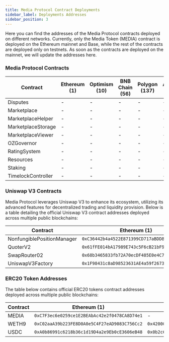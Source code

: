```yaml
---
title: Media Protocol Contract Deployments
sidebar_label: Deployments Addresses
sidebar_position: 3
---
```


Here you can find the addresses of the Media Protocol contracts deployed on different networks. Currently, only the Media Token (MEDIA) contract is deployed on the Ethereum mainnet and Base, while the rest of the contracts are deployed only on testnets. As soon as the contracts are deployed on the mainnet, we will update the addresses here.

### Media Protocol Contracts

| Contract            | Ethereum (1)                                 | Optimism (10) | BNB Chain (56) | Polygon (137) | Arbitrum (42161) | Base (8453)                                  | Base Sepolia (84532)                         | Ethereum Sepolia (11155111)                  |
|---------------------|----------------------------------------------|---------------|----------------|---------------|------------------|----------------------------------------------|----------------------------------------------|----------------------------------------------|
| Disputes            | -                                            | -             | -              | -             | -                | -                                            | `0xceeA972BF8EcEA610e94E8023EaBC712F0e25144` | -                                            |
| Marketplace         | -                                            | -             | -              | -             | -                | -                                            | `0x1C8f8Cf441AcD9720Fb1f206915778a460Ee48F6` | `0x34A9E7E0dbf7d196b80492A71b7D2799920f5570` |
| MarketplaceHelper   | -                                            | -             | -              | -             | -                | -                                            | `0x22b2505658e09FAF4A905105328b18FE0680F48F` | -                                            |
| MarketplaceStorage  | -                                            | -             | -              | -             | -                | -                                            | `0xF41C431D5B379A9492373BC367F8a0FAd5318576` | `0x586F2fA61D53f163F23c9B2032cb1BEf65b14860` |
| MarketplaceViewer   | -                                            | -             | -              | -             | -                | -                                            | `0x483d969Fa84Eb06A4A54B3CA07f7DD9d36B7A69D` | -                                            |
| OZGovernor          | -                                            | -             | -              | -             | -                | -                                            | `0x45d635BB5cf728747e6e0a87a6B8E478b5022554` | -                                            |
| RatingSystem        | -                                            | -             | -              | -             | -                | -                                            | `0x111e5bA5d10e638aa720585556947B75047f8Ce4` | -                                            |
| Resources           | -                                            | -             | -              | -             | -                | -                                            | `0xd8EFE2061E098DB3731e1Bcf44818390FAf4c0d3` | `0xb5B9C0b68C0a9453d3a957039Ad237bD90b148ee` |
| Staking             | -                                            | -             | -              | -             | -                | -                                            | `0x88FE5a1cecbFbB7a3412192890dC51cEd1E90872` | `0x308dd851ed0B6634eAa46676cfaE67cD04963c32` |
| TimelockController  | -                                            | -             | -              | -             | -                | -                                            | `0xf74Cc5B78d9dF45227254319DEAc63a2001bC811` | -                                            |

### Uniswap V3 Contracts

Media Protocol leverages Uniswap V3 to enhance its ecosystem, utilizing its advanced features for decentralized trading and liquidity provision. Below is a table detailing the official Uniswap V3 contract addresses deployed across multiple public blockchains:

| Contract                      | Ethereum (1)                                 | Optimism (10)                                | BNB Chain (56)                               | Polygon (137)                                | Arbitrum (42161)                             | Base (8453)                                  | Base Sepolia (84532)                         | Ethereum Sepolia (11155111)                  |
|-------------------------------|----------------------------------------------|----------------------------------------------|----------------------------------------------|----------------------------------------------|----------------------------------------------|----------------------------------------------|----------------------------------------------|----------------------------------------------|
| NonfungiblePositionManager    | `0xC36442b4a4522E871399CD717aBDD847Ab11FE88` | `0xC36442b4a4522E871399CD717aBDD847Ab11FE88` | `0x7b8A01B39D58278b5DE7e48c8449c9f4F5170613` | `0xC36442b4a4522E871399CD717aBDD847Ab11FE88` | `0xC36442b4a4522E871399CD717aBDD847Ab11FE88` | `0x03a520b32C04BF3bEEf7BEb72E919cf822Ed34f1` | `0x27F971cb582BF9E50F397e4d29a5C7A34f11faA2` | `0x1238536071E1c677A632429e3655c799b22cDA52` |
| QuoterV2                      | `0x61fFE014bA17989E743c5F6cB21bF9697530B21e` | `0x61fFE014bA17989E743c5F6cB21bF9697530B21e` | `0x78D78E420Da98ad378D7799bE8f4AF69033EB077` | `0x61fFE014bA17989E743c5F6cB21bF9697530B21e` | `0x61fFE014bA17989E743c5F6cB21bF9697530B21e` | `0x3d4e44Eb1374240CE5F1B871ab261CD16335B76a` | `0xC5290058841028F1614F3A6F0F5816cAd0df5E27` | `0xEd1f6473345F45b75F8179591dd5bA1888cf2FB3` |
| SwapRouter02                  | `0x68b3465833fb72A70ecDF485E0e4C7bD8665Fc45` | `0x68b3465833fb72A70ecDF485E0e4C7bD8665Fc45` | `0xB971eF87ede563556b2ED4b1C0b0019111Dd85d2` | `0x68b3465833fb72A70ecDF485E0e4C7bD8665Fc45` | `0x68b3465833fb72A70ecDF485E0e4C7bD8665Fc45` | `0x2626664c2603336E57B271c5C0b26F421741e481` | `0x94cC0AaC535CCDB3C01d6787D6413C739ae12bc4` | `0x3bFA4769FB09eefC5a80d6E87c3B9C650f7Ae48E` |
| UniswapV3Factory              | `0x1F98431c8aD98523631AE4a59f267346ea31F984` | `0x1F98431c8aD98523631AE4a59f267346ea31F984` | `0xdB1d10011AD0Ff90774D0C6Bb92e5C5c8b4461F7` | `0x1F98431c8aD98523631AE4a59f267346ea31F984` | `0x1F98431c8aD98523631AE4a59f267346ea31F984` | `0x33128a8fC17869897dcE68Ed026d694621f6FDfD` | `0x4752ba5DBc23f44D87826276BF6Fd6b1C372aD24` | `0x0227628f3F023bb0B980b67D528571c95c6DaC1c` |


### ERC20 Token Addresses

The table below contains official ERC20 tokens contract addresses deployed across multiple public blockchains:

| Contract | Ethereum (1)                                 | Optimism (10)                                | BNB Chain (56)                               | Polygon (137)                                | Arbitrum (42161)                             | Base (8453)                                  | Base Sepolia (84532)                         | Ethereum Sepolia (11155111)                  |
|----------|----------------------------------------------|----------------------------------------------|----------------------------------------------|----------------------------------------------|----------------------------------------------|----------------------------------------------|----------------------------------------------|----------------------------------------------|
| MEDIA    | `0xC7F3ec6e0259ce1E2BEAbAc42e2f0478CA8D74e1` | -                                            | -                                            | -                                            | -                                            | `0x6E51B3a19F114013E5Dc09D0477a536c7E4e0207` | `0xC7F3ec6e0259ce1E2BEAbAc42e2f0478CA8D74e1` | `0x4993d8C4263bc32A608F669547D0Bc4Ac2a67e40` |
| WETH9    | `0xC02aaA39b223FE8D0A0e5C4F27eAD9083C756Cc2` | `0x4200000000000000000000000000000000000006` | `0xbb4CdB9CBd36B01bD1cBaEBF2De08d9173bc095c` | `0x0d500B1d8E8eF31E21C99d1Db9A6444d3ADf1270` | `0x82aF49447D8a07e3bd95BD0d56f35241523fBab1` | `0x4200000000000000000000000000000000000006` | `0x4200000000000000000000000000000000000006` | `0xfFf9976782d46CC05630D1f6eBAb18b2324d6B14` |
| USDC     | `0xA0b86991c6218b36c1d19D4a2e9Eb0cE3606eB48` | `0x0b2c639c533813f4aa9d7837caf62653d097ff85` | `0x8AC76a51cc950d9822D68b83fE1Ad97B32Cd580d` | `0x3c499c542cEF5E3811e1192ce70d8cC03d5c3359` | `0xaf88d065e77c8cC2239327C5EDb3A432268e5831` | `0x833589fCD6eDb6E08f4c7C32D4f71b54bdA02913` | `0x036CbD53842c5426634e7929541eC2318f3dCF7e` | `0x1c7d4b196cb0c7b01d743fbc6116a902379c7238` |